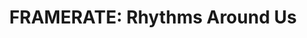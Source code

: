 ---
title: "FRAMERATE: Rhythms Around Us"
client: "Tribeca Film Festival | Mercer Labs"
subtitle: ""
description: "Surrounded by shifting pointcloud landscapes, submerged in sound, we scale our perspective."
vimeo: "954460884"
banner: 'banner.jpg'
tags: ['artwork','installation','film','live']
---